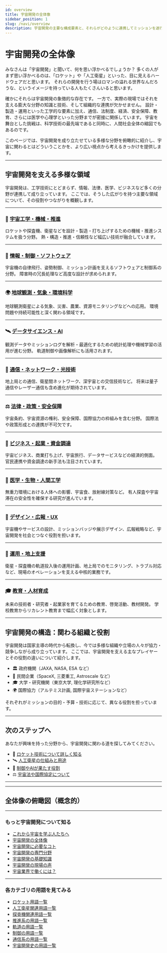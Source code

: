 ```yaml
---
id: overview
title: 宇宙開発の全体像
sidebar_position: 1
slug: /navi/overview
description: 宇宙開発の主要な構成要素と、それらがどのように連携してミッションを遂行するかの全体像を解説します。
---
```



<Head>
  <script type="application/ld+json">
    {`{
      "@context": "https://schema.org",
      "@type": "DefinedTerm",
      "name": "宇宙開発の全体像",
      "inDefinedTermSet": "https://space-dev-terms.pages.dev",
      "termCode": "overview",
      "description": "宇宙開発の主要な構成要素と、それらがどのように連携してミッションを遂行するかの全体像を解説します。",
      "url": "https://space-dev-terms.pages.dev/docs/navi/overview"
    }`}
  </script>
</Head>

# 宇宙開発の全体像  
みなさんは「宇宙開発」と聞いて、何を思い浮かべるでしょうか？
多くの人がまず思い浮かべるのは、「ロケット」や「人工衛星」といった、目に見えるハードウェアだと思います。
それらの開発を行う場はロマンの溢れる世界なんだろうな、というイメージを持っている人もたくさんいると思います。

確かにそれらは宇宙開発の象徴的な存在です。
一方で、実際の現場ではそれを支える膨大な分野の知識と技術、そして組織的な連携が欠かせません。
設計・製造・運用といった工学的な要素に加え、通信、法制度、経済、安全保障、教育、さらには医学や心理学といった分野までが密接に関係しています。
宇宙を舞台とした挑戦は、科学技術の最先端であると同時に、人間社会全体の縮図でもあるのです。

このページでは、宇宙開発を成り立たせている多様な分野を俯瞰的に紹介し、宇宙に関わるとはどういうことかを、より広い視点から考えるきっかけを提供します。

---

## 宇宙開発を支える多様な領域

宇宙開発は、工学技術にとどまらず、情報、法律、医学、ビジネスなど多くの分野が連携して成り立っています。
ここでは、そうした広がりを持つ主要な領域について、その役割やつながりを概観します。

---

### 🚀 [宇宙工学・機械・推進](/docs/navi/space-dev-overview/space-engineering)  
ロケットや探査機、衛星などを設計・製造・打ち上げするための機械・推進システムを扱う分野。
熱・構造・推進・信頼性など幅広い技術が融合しています。

---

### 🧠 [情報・制御・ソフトウェア](/docs/navi/space-dev-overview/control-software)  
宇宙機の自律飛行、姿勢制御、ミッション計画を支えるソフトウェアと制御系の分野。
障害時の冗長処理など高度な設計が求められます。

---

### 🌍 [地球観測・気象・環境科学](/docs/navi/space-dev-overview/earth-observation)  
地球観測衛星による気象、災害、農業、資源モニタリングなどへの応用。
環境問題や持続可能性と深く関わる領域です。

---

### 🛰 [データサイエンス・AI](/docs/navi/space-dev-overview/data-science-ai)  
観測データやミッションログを解析・最適化するための統計処理や機械学習の活用が進む分野。
軌道制御や画像解析にも活用されます。

---

### 📡 [通信・ネットワーク・光技術](/docs/navi/space-dev-overview/space-communication)   
地上局との通信、衛星間ネットワーク、深宇宙との交信技術など。
将来は量子通信やレーザー通信も含め進化が期待されています。

---

### ⚖ [法律・政策・安全保障](/docs/navi/space-dev-overview/space-law-policy)  
宇宙条約、宇宙資源の権利、安全保障、国際協力の枠組みを含む分野。
国際法や政策形成との連携が不可欠です。

---

### 💼 [ビジネス・起業・資金調達](/docs/navi/space-dev-overview/space-business)  
宇宙ビジネス、商業打ち上げ、宇宙旅行、データサービスなどの経済的側面。
官民連携や資金調達の新手法も注目されています。

---

### 🧪 [医学・生物・人間工学](/docs/navi/space-dev-overview/space-medicine)  
無重力環境における人体への影響、宇宙食、放射線対策など。
有人探査や宇宙滞在の安全性を確保する研究が進んでいます。

---

### 🎨 [デザイン・広報・UX](/docs/navi/space-dev-overview/space-design)  
宇宙機やサービスの設計、ミッションバッジや展示デザイン、広報戦略など、宇宙開発を社会とつなぐ役割を担います。

---

### 🧭 [運用・地上支援](/docs/navi/space-dev-overview/mission-operations)  
衛星・探査機の軌道投入後の運用計画、地上局でのモニタリング、トラブル対応など、現場のオペレーションを支える中核的業務です。

---

### 🎓 [教育・人材育成](/docs/navi/space-dev-overview/space-education)  
未来の技術者・研究者・起業家を育てるための教育、啓発活動、教材開発。
学校教育からリカレント教育まで幅広く対象とします。

---

## 宇宙開発の構造：関わる組織と役割

宇宙開発は国家主導の時代から転換し、今では多様な組織や立場の人々が協力・競争しながら成り立っています。
ここでは、宇宙開発を支える主なプレイヤーとその役割の違いについて紹介します。

- 🏛 政府機関（JAXA, NASA, ESA など）
- 🏢 民間企業（SpaceX, 三菱重工, Astroscale など）
- 🎓 大学・研究機関（東京大学, 理化学研究所など）
- 🌍 国際協力（アルテミス計画, 国際宇宙ステーションなど）

それぞれがミッションの目的・予算・技術に応じて、異なる役割を担っています。

---

## 次のステップへ

あなたが興味を持った分野から、宇宙開発に関わる道を探してみてください。

- 🚀 [ロケット技術について詳しく知る](/docs/rocket/overview)
- 🛰 [人工衛星の仕組みと用途](/docs/satellite/overview)
- 🧠 [制御やAIが果たす役割](/docs/control/overview)
- ⚖ [宇宙法や国際協定について](/docs/history/space-law)

---


---

## 全体像の俯瞰図（概念的）

---

### もっと宇宙開発について知る
- [これから宇宙を学ぶ人たちへ](/docs/navi/intro-to-space-dev)
- [宇宙開発の全体像](/docs/navi/overview)
- [宇宙開発に必要なコト](/docs/navi/what-is-needed)
- [宇宙開発の専門分野](/docs/navi/region-of-expertise)
- [宇宙開発の基礎知識](/docs/navi/basic-knowledge)
- [宇宙開発の現場の声](/docs/navi/voice-of-frontline)
- [宇宙業界で働くには？](/docs/navi/how-to-work)

---

### 各カテゴリの用語を見てみる
- [ロケット用語一覧](/docs/category/rocket)
- [人工衛星関連用語一覧](/docs/category/satellite)
- [探査機関連用語一覧](/docs/category/explorer)
- [推進系の用語一覧](/docs/category/rocket)
- [軌道の用語一覧](/docs/category/orbit)
- [制御の用語一覧](/docs/category/control)
- [通信系の用語一覧](/docs/category/communication)
- [宇宙開発史の用語一覧](/docs/category/history)